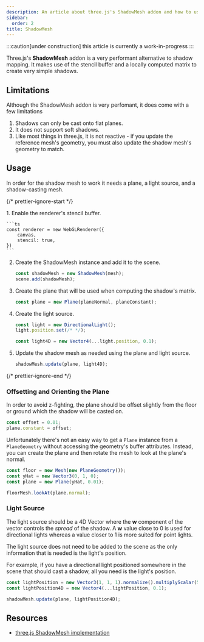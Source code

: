 ```yaml
---
description: An article about three.js's ShadowMesh addon and how to use it.
sidebar:
  order: 2
title: ShadowMesh
---
```




:::caution[under construction]
this article is currently a work-in-progress
:::

Three.js's **ShadowMesh** addon is a very performant alternative to shadow mapping. It makes use of the stencil buffer and a locally computed matrix to create very simple shadows.

<App client:visible />

## Limitations

Although the ShadowMesh addon is very perfomant, it does come with a few limitations

1. Shadows can only be cast onto flat planes.
2. It does not support soft shadows.
3. Like most things in three.js, it is not reactive - if you update the reference mesh's geometry, you must also update the shadow mesh's geometry to match.

## Usage

In order for the shadow mesh to work it needs a plane, a light source, and a shadow-casting mesh.

{/* prettier-ignore-start */}

<Steps>
1. Enable the renderer's stencil buffer.

    ```ts
    const renderer = new WebGLRenderer({
        canvas,
        stencil: true,
    })
    ```

2. Create the ShadowMesh instance and add it to the scene.

    ```ts
    const shadowMesh = new ShadowMesh(mesh);
    scene.add(shadowMesh);
    ```

3. Create the plane that will be used when computing the shadow's matrix.

    ```ts
    const plane = new Plane(planeNormal, planeConstant);
    ```

4. Create the light source.

    ```ts
    const light = new DirectionalLight();
    light.position.set(/* */);

    const light4D = new Vector4(...light.position, 0.1);
    ```

5. Update the shadow mesh as needed using the plane and light source.
    ```ts
    shadowMesh.update(plane, light4D);
    ```
</Steps>

{/* prettier-ignore-end */}

### Offsetting and Orienting the Plane

In order to avoid z-fighting, the plane should be offset slightly from the floor or ground which the shadow will be casted on.

```ts
const offset = 0.01;
plane.constant = offset;
```

Unfortunately there's not an easy way to get a `Plane` instance from a `PlaneGeometry` without accessing the geometry's buffer attributes. Instead, you can create the plane and then rotate the mesh to look at the plane's normal.

```ts
const floor = new Mesh(new PlaneGeometry());
const yHat = new Vector3(0, 1, 0);
const plane = new Plane(yHat, 0.01);

floorMesh.lookAt(plane.normal);
```

### Light Source

The light source should be a 4D Vector where the **w** component of the vector controls the _spread_ of the shadow. A **w** value close to 0 is used for directional lights whereas a value closer to 1 is more suited for point lights.

The light source does not need to be added to the scene as the only information that is needed is the light's position.

For example, if you have a directional light positioned somewhere in the scene that should cast a shadow, all you need is the light's position.

```ts
const lightPosition = new Vector3(1, 1, 1).normalize().multiplyScalar(5);
const lightPosition4D = new Vector4(...lightPosition, 0.1);

shadowMesh.update(plane, lightPosition4D);
```

## Resources

- [three.js ShadowMesh implementation](https://github.com/mrdoob/three.js/blob/master/examples/jsm/objects/ShadowMesh.js)
